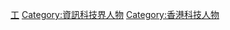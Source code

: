 {{noteTA|G1=IT}}

{{Catnav|頁面分類|各種主題的頁面分類|依中国各省来作的分类|各地中国人|香港人|各職業香港人}}

[[Category:各職業香港人|工]]
[[Category:資訊科技界人物|Category:資訊科技界人物]]
[[Category:香港科技人物|Category:香港科技人物]]